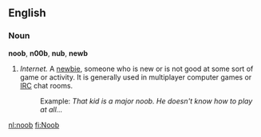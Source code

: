 ==English==
===Noun===
'''noob''', '''n00b''', '''nub''', '''newb'''

#''Internet.'' A [[newbie]], someone who is new or is not good at some sort of game or activity. It is generally used in multiplayer computer games or [[IRC]] chat rooms.
#:Example: ''That kid is a major noob. He doesn't know how to play at all...''

[[nl:noob]]
[[fi:Noob]]